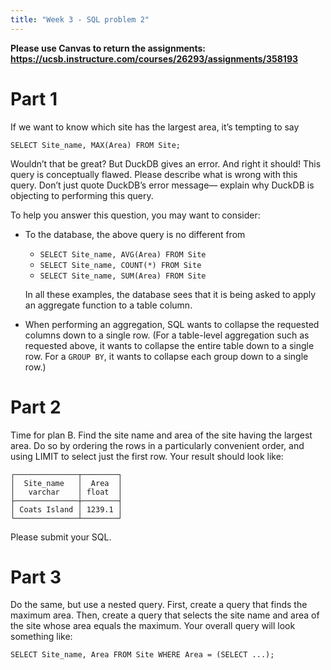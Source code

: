```yaml
---
title: "Week 3 - SQL problem 2"
---
```


**Please use Canvas to return the assignments: <https://ucsb.instructure.com/courses/26293/assignments/358193>**

# Part 1

If we want to know which site has the largest area, it's tempting to say

```         
SELECT Site_name, MAX(Area) FROM Site;
```

Wouldn't that be great? But DuckDB gives an error. And right it should! This query is conceptually flawed. Please describe what is wrong with this query. Don't just quote DuckDB's error message--- explain why DuckDB is objecting to performing this query.

To help you answer this question, you may want to consider:

-   To the database, the above query is no different from

    -   `SELECT Site_name, AVG(Area) FROM Site`
    -   `SELECT Site_name, COUNT(*) FROM Site`
    -   `SELECT Site_name, SUM(Area) FROM Site`

    In all these examples, the database sees that it is being asked to apply an aggregate function to a table column.

-   When performing an aggregation, SQL wants to collapse the requested columns down to a single row. (For a table-level aggregation such as requested above, it wants to collapse the entire table down to a single row. For a `GROUP BY`, it wants to collapse each group down to a single row.)

# Part 2

Time for plan B. Find the site name and area of the site having the largest area. Do so by ordering the rows in a particularly convenient order, and using LIMIT to select just the first row. Your result should look like:

```         
┌──────────────┬────────┐
│  Site_name   │  Area  │
│   varchar    │ float  │
├──────────────┼────────┤
│ Coats Island │ 1239.1 │
└──────────────┴────────┘
```

Please submit your SQL.

# Part 3

Do the same, but use a nested query. First, create a query that finds the maximum area. Then, create a query that selects the site name and area of the site whose area equals the maximum. Your overall query will look something like:

```         
SELECT Site_name, Area FROM Site WHERE Area = (SELECT ...);
```
